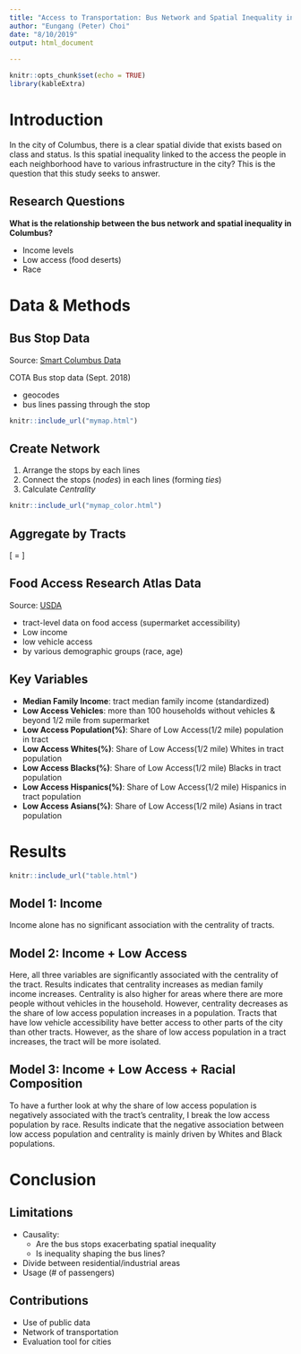 ```yaml
---
title: "Access to Transportation: Bus Network and Spatial Inequality in Columbus"
author: "Eungang (Peter) Choi"
date: "8/10/2019"
output: html_document
      
---
```


```r
knitr::opts_chunk$set(echo = TRUE)
library(kableExtra)
```

# Introduction

In the city of Columbus, there is a clear spatial divide that exists based on class and status. Is this spatial inequality linked to the access the people in each neighborhood have to various infrastructure in the city? This is the question that this study seeks to answer.

## Research Questions

**What is the relationship between the bus network and spatial inequality in Columbus?**

  + Income levels
  + Low access (food deserts)
  + Race

# Data & Methods

## Bus Stop Data
Source: [Smart Columbus Data](https://smartcolumbusos.com)

COTA Bus stop data (Sept. 2018)

+ geocodes
+ bus lines passing through the stop

```r
knitr::include_url("mymap.html")
```

## Create Network

1. Arrange the stops by each lines
2. Connect the stops (*nodes*) in each lines (forming *ties*)
3. Calculate *Centrality*

```r
knitr::include_url("mymap_color.html")
```

## Aggregate by Tracts


\[\textrm{Tract Centrality} = \frac{\textrm{Sum of centrality scores in all the bus stops in each tract}}{\textrm{Number of bus stops in each tract}}\]

## Food Access Research Atlas Data

Source: [USDA](https://www.ers.usda.gov/data-products/food-access-research-atlas/)

+ tract-level data on food access (supermarket accessibility)
+ Low income
+ low vehicle access
+ by various demographic groups (race, age)

## Key Variables

+ **Median Family Income**: tract median family income (standardized)
+ **Low Access Vehicles**: more than 100 households without vehicles & beyond 1/2 mile from supermarket
+ **Low Access Population(%)**: Share of Low Access(1/2 mile) population in tract 
+ **Low Access Whites(%)**: Share of Low Access(1/2 mile) Whites in tract population 
+ **Low Access Blacks(%)**: Share of Low Access(1/2 mile) Blacks in tract population 
+ **Low Access Hispanics(%)**: Share of Low Access(1/2 mile) Hispanics in tract population 
+ **Low Access Asians(%)**: Share of Low Access(1/2 mile) Asians in tract population 

# Results
```r
knitr::include_url("table.html")
```

## Model 1: Income
Income alone has no significant association with the centrality of tracts. 

## Model 2: Income + Low Access
Here, all three variables are significantly associated with the centrality of the tract. Results indicates that centrality increases as median family income increases. Centrality is also higher for areas where there are more people without vehicles in the household. However, centrality decreases as the share of low access population increases in a population. Tracts that have low vehicle accessibility have better access to other parts of the city than other tracts. However, as the share of low access population in a tract increases, the tract will be more isolated.

## Model 3: Income + Low Access + Racial Composition
To have a further look at why the share of low access population is negatively associated with the tract's centrality, I break the low access population by race. Results indicate that the negative association between low access population and centrality is mainly driven by Whites and Black populations. 

# Conclusion
## Limitations

+ Causality: 
  + Are the bus stops exacerbating spatial inequality
  + Is inequality shaping the bus lines?

+ Divide between residential/industrial areas
+ Usage (# of passengers)

## Contributions

+ Use of public data
+ Network of transportation
+ Evaluation tool for cities